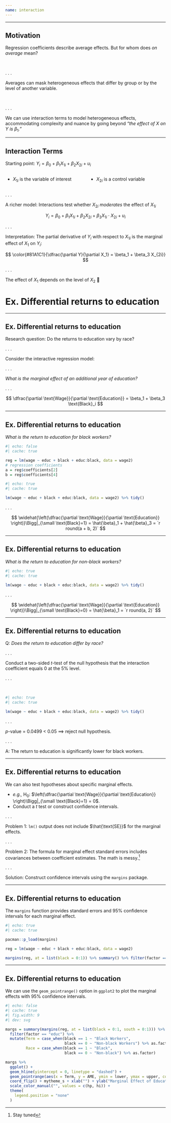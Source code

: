 ```yaml
---
name: interaction
---
```


---

## Motivation

Regression coefficients describe average effects. [But for whom does _on average_ mean?]{.fragment}

<br>

. . .

Averages can mask [heterogeneous effects]{.hp} that differ by group or by the level of another variable.

<br>

. . .

We can use [interaction terms]{.note} to model [heterogeneous effects]{.hp}[, accommodating complexity and nuance by going beyond *"the effect of* $X$ *on* $Y$ *is* $\beta_1$*."*]{.fragment}

---

## Interaction Terms

[Starting point:]{.hi} $Y_i = \beta_0 + \beta_1 X_{1i} + \beta_2 X_{2i} + u_i$

:::: {.columns}
::: {.column width="50%"}
- $X_{1i}$ is the variable of interest
:::

::: {.column width="50%"}
- $X_{2i}$ is a control variable
:::

::::

. . .

[A richer model:]{.note} Interactions test whether $X_{2i}$ [*moderates*]{.purple} the effect of $X_{1i}$

$$
Y_i = \beta_0 + \beta_1 X_{1i} + \beta_2 X_{2i} + \beta_3 X_{1i} \cdot X_{2i} + u_i
$$

. . .

[Interpretation:]{.note} The partial derivative of $Y_i$ with respect to $X_{1i}$ is the [marginal effect]{.note} of $X_1$ on $Y_i$:

$$
\color{#81A1C1}{\dfrac{\partial Y}{\partial X_1} = \beta_1 + \beta_3 X_{2i}}
$$

. . .

The effect of $X_1$ depends on the level of $X_2$ 🤯


# [Ex.]{.ex} Differential returns to education {.inverse}

---

## [Ex.]{.ex} Differential returns to education

[Research question:]{.note} Do the returns to education vary by race?

. . .

Consider the interactive regression model:


\begin{align*}
  \text{Wage}_i = \beta_0 &+ \beta_1 \text{Education}_i + \beta_2 \text{Black}_i \\ 
                          &+ \beta_3 \text{Education}_i \times \text{Black}_i  + u_i
\end{align*}

. . .

_What is the marginal effect of an additional year of education?_

. . .

$$
\dfrac{\partial \text{Wage}}{\partial \text{Education}} = \beta_1 + \beta_3 \text{Black}_i  
$$

---

## [Ex.]{.ex} Differential returns to education

_What is the return to education for black workers?_

```r
#| echo: false
#| cache: true

reg = lm(wage ~ educ + black + educ:black, data = wage2)
# regression coefficients
a = reg$coefficients[2]
b = reg$coefficients[4]
```

```r
#| echo: true
#| cache: true

lm(wage ~ educ + black + educ:black, data = wage2) %>% tidy()
```

. . .

$$
\widehat{\left(\dfrac{\partial \text{Wage}}{\partial \text{Education}} \right)}\Bigg|_{\small \text{Black}=1} = \hat{\beta}_1 + \hat{\beta}_3 = `r round(a + b, 2)`
$$

---

## [Ex.]{.ex} Differential returns to education

_What is the return to education for non-black workers?_

```r
#| echo: true
#| cache: true

lm(wage ~ educ + black + educ:black, data = wage2) %>% tidy()
```

. . .

$$
\widehat{\left(\dfrac{\partial \text{Wage}}{\partial \text{Education}} \right)}\Bigg|_{\small \text{Black}=0} = \hat{\beta}_1  = `r round(a, 2)`
$$

---

## [Ex.]{.ex} Differential returns to education

[Q:]{.note} _Does the return to education differ by race?_

. . .

Conduct a [two-sided]{.hi} $t$-test of the [null hypothesis]{.note} that the interaction coefficient equals 0 at the 5% level.

. . .

<br>

```r
#| echo: true
#| cache: true

lm(wage ~ educ + black + educ:black, data = wage2) %>% tidy()
```

. . .

*p*-value [=]{.mono} 0.0499 < 0.05 [$\implies$ [reject null hypothesis]{.hi-red}.]{.fragment}

. . .

[A:]{.note} The return to education is significantly lower for black workers.

---

## [Ex.]{.ex} Differential returns to education

We can also test hypotheses about specific marginal effects.

- *e.g.,* H~0~: $\left(\dfrac{\partial \text{Wage}}{\partial \text{Education}} \right)\Bigg|_{\small \text{Black}=1} = 0$.
- Conduct a $t$ test or construct confidence intervals.

. . .

[Problem 1:]{.note} `lm()` output does not include $\hat{\text{SE}}$ for the marginal effects.

. . .

[Problem 2:]{.note} The formula for marginal effect standard errors includes covariances between coefficient estimates. The math is messy.^[Stay tuned]

. . .

[Solution:]{.note} Construct confidence intervals using the `margins` package.

---

## [Ex.]{.ex} Differential returns to education

The `margins` function provides standard errors and 95% confidence intervals for each marginal effect.

```r
#| echo: true
#| cache: true

pacman::p_load(margins)

reg = lm(wage ~ educ + black + educ:black, data = wage2)

margins(reg, at = list(black = 0:1)) %>% summary() %>% filter(factor == "educ")
```

---

## [Ex.]{.ex} Differential returns to education

We can use the `geom_pointrange()` option in `ggplot2` to plot the marginal effects with 95% confidence intervals.

```r
#| echo: false
#| cache: true
#| fig.width: 9
#| dev: svg

margs = summary(margins(reg, at = list(black = 0:1, south = 0:1))) %>% 
  filter(factor == "educ") %>% 
  mutate(Term = case_when(black == 1 ~ "Black Workers",
                          black == 0 ~ "Non-black Workers") %>% as.factor,
         Race = case_when(black == 1 ~ "Black", 
                          black == 0 ~ "Non-black") %>% as.factor)

margs %>% 
  ggplot() + 
  geom_hline(yintercept = 0, linetype = "dashed") +
  geom_pointrange(aes(x = Term, y = AME, ymin = lower, ymax = upper, color = Race), size = 1) +
  coord_flip() + mytheme_s + xlab("") + ylab("Marginal Effect of Education on Wages") +
  scale_color_manual("", values = c(hp, hi)) + 
  theme(
    legend.position = "none"
  ) 
```

